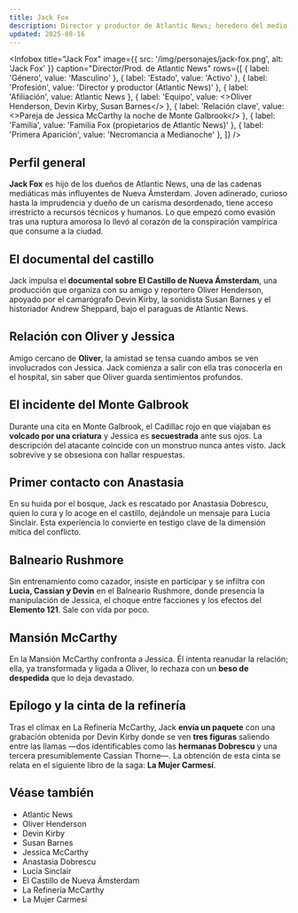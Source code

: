 ```yaml
---
title: Jack Fox
description: Director y productor de Atlantic News; heredero del medio; testigo clave de Necromancia a Medianoche
updated: 2025-08-16
---
```



<Infobox
  title="Jack Fox"
  image={{ src: '/img/personajes/jack-fox.png', alt: 'Jack Fox' }}
  caption="Director/Prod. de Atlantic News"
  rows={[
    { label: 'Género', value: 'Masculino' },
    { label: 'Estado', value: 'Activo' },
    { label: 'Profesión', value: 'Director y productor (Atlantic News)' },
    { label: 'Afiliación', value: <Link to="/CrSaSo/otros/Atlantic%20News">Atlantic News</Link> },
    { label: 'Equipo', value: <><Link to="/CrSaSo/personajes/Oliver%20Henderson">Oliver Henderson</Link>, <Link to="/CrSaSo/personajes/Devin%20Kirby">Devin Kirby</Link>, <Link to="/CrSaSo/personajes/Susan%20Barnes">Susan Barnes</Link></> },
    { label: 'Relación clave', value: <>Pareja de <Link to="/CrSaSo/personajes/Jessica%20McCarthy">Jessica McCarthy</Link> la noche de <Link to="/CrSaSo/lugares/Monte%20Galbrook">Monte Galbrook</Link></> },
    { label: 'Familia', value: 'Familia Fox (propietarios de Atlantic News)' },
    { label: 'Primera Aparición', value: 'Necromancia a Medianoche' },
  ]}
/>


## Perfil general

**Jack Fox** es hijo de los dueños de <Link to="/CrSaSo/otros/Atlantic%20News">Atlantic News</Link>, una de las cadenas mediáticas más influyentes de <Link to="/CrSaSo/lugares/Nueva%20%C3%81msterdam">Nueva Ámsterdam</Link>. Joven adinerado, curioso hasta la imprudencia y dueño de un carisma desordenado, tiene acceso irrestricto a recursos técnicos y humanos. Lo que empezó como evasión tras una ruptura amorosa lo llevó al corazón de la conspiración vampírica que consume a la ciudad.

## El documental del castillo

Jack impulsa el **documental sobre <Link to="/CrSaSo/lugares/El%20Castillo%20de%20Nueva%20%C3%81msterdam">El Castillo de Nueva Ámsterdam</Link>**, una producción que organiza con su amigo y reportero <Link to="/CrSaSo/personajes/Oliver%20Henderson">Oliver Henderson</Link>, apoyado por el camarógrafo <Link to="/CrSaSo/personajes/Devin%20Kirby">Devin Kirby</Link>, la sonidista <Link to="/CrSaSo/personajes/Susan%20Barnes">Susan Barnes</Link> y el historiador <Link to="/CrSaSo/personajes/Andrew%20Sheppard">Andrew Sheppard</Link>, bajo el paraguas de <Link to="/CrSaSo/otros/Atlantic%20News">Atlantic News</Link>.

## Relación con Oliver y Jessica

Amigo cercano de **Oliver**, la amistad se tensa cuando ambos se ven involucrados con <Link to="/CrSaSo/personajes/Jessica%20McCarthy">Jessica</Link>. Jack comienza a salir con ella tras conocerla en el hospital, sin saber que Oliver guarda sentimientos profundos.

## El incidente del Monte Galbrook

Durante una cita en <Link to="/CrSaSo/lugares/Monte%20Galbrook">Monte Galbrook</Link>, el Cadillac rojo en que viajaban es **volcado por una criatura** y Jessica es **secuestrada** ante sus ojos. La descripción del atacante coincide con un monstruo nunca antes visto. Jack sobrevive y se obsesiona con hallar respuestas.

## Primer contacto con Anastasia

En su huida por el bosque, Jack es rescatado por <Link to="/CrSaSo/personajes/Anastasia%20Dobrescu">Anastasia Dobrescu</Link>, quien lo cura y lo acoge en el castillo, dejándole un mensaje para <Link to="/CrSaSo/personajes/Lucia%20Sinclair">Lucia Sinclair</Link>. Esta experiencia lo convierte en testigo clave de la dimensión mítica del conflicto.

## Balneario Rushmore

Sin entrenamiento como cazador, insiste en participar y se infiltra con **Lucia, Cassian y Devin** en el <Link to="/CrSaSo/lugares/El%20Balneario%20Rushmore">Balneario Rushmore</Link>, donde presencia la manipulación de Jessica, el choque entre facciones y los efectos del **Elemento 121**. Sale con vida por poco.

## Mansión McCarthy

En la <Link to="/CrSaSo/lugares/Mansi%C3%B3n%20McCarthy">Mansión McCarthy</Link> confronta a Jessica. Él intenta reanudar la relación; ella, ya transformada y ligada a Oliver, lo rechaza con un **beso de despedida** que lo deja devastado.

## Epílogo y la cinta de la refinería

Tras el clímax en <Link to="/CrSaSo/lugares/La%20Refiner%C3%ADa%20McCarthy">La Refinería McCarthy</Link>, Jack **envía un paquete** con una grabación obtenida por <Link to="/CrSaSo/personajes/Devin%20Kirby">Devin Kirby</Link> donde se ven **tres figuras** saliendo entre las llamas —dos identificables como las **hermanas Dobrescu** y una tercera presumiblemente <Link to="/CrSaSo/personajes/Cassian%20Thorne">Cassian Thorne</Link>—. La obtención de esta cinta se relata en el siguiente libro de la saga: **La Mujer Carmesí**.

## Véase también

- <Link to="/CrSaSo/otros/Atlantic%20News">Atlantic News</Link>
- <Link to="/CrSaSo/personajes/Oliver%20Henderson">Oliver Henderson</Link>
- <Link to="/CrSaSo/personajes/Devin%20Kirby">Devin Kirby</Link>
- <Link to="/CrSaSo/personajes/Susan%20Barnes">Susan Barnes</Link>
- <Link to="/CrSaSo/personajes/Jessica%20McCarthy">Jessica McCarthy</Link>
- <Link to="/CrSaSo/personajes/Anastasia%20Dobrescu">Anastasia Dobrescu</Link>
- <Link to="/CrSaSo/personajes/Lucia%20Sinclair">Lucia Sinclair</Link>
- <Link to="/CrSaSo/lugares/El%20Castillo%20de%20Nueva%20%C3%81msterdam">El Castillo de Nueva Ámsterdam</Link>
- <Link to="/CrSaSo/lugares/La%20Refiner%C3%ADa%20McCarthy">La Refinería McCarthy</Link>
- <Link to="/CrSaSo/libros/La%20Mujer%20Carmes%C3%AD">La Mujer Carmesí</Link>
